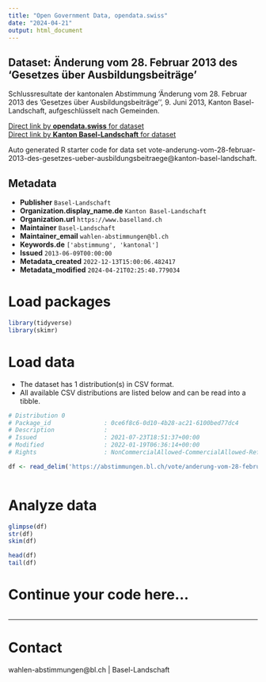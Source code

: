 ```yaml
---
title: "Open Government Data, opendata.swiss"
date: "2024-04-21"
output: html_document
---
```


## Dataset: Änderung vom 28. Februar 2013 des 'Gesetzes über Ausbildungsbeiträge'

Schlussresultate der kantonalen Abstimmung 'Änderung vom 28. Februar 2013 des 'Gesetzes über Ausbildungsbeiträge'', 9. Juni 2013, Kanton Basel-Landschaft, aufgeschlüsselt nach Gemeinden.

[Direct link by **opendata.swiss** for dataset](https://opendata.swiss/de/dataset/anderung-vom-28-februar-2013-des-gesetzes-uber-ausbildungsbeitrage)<br>
[Direct link by **Kanton Basel-Landschaft** for dataset](https://abstimmungen.bl.ch/vote/anderung-vom-28-februar-2013-des-gesetzes-ueber-ausbildungsbeitraege/data)

Auto generated R starter code for data set vote-anderung-vom-28-februar-2013-des-gesetzes-ueber-ausbildungsbeitraege@kanton-basel-landschaft.

## Metadata

- **Publisher** `Basel-Landschaft`
- **Organization.display_name.de** `Kanton Basel-Landschaft`
- **Organization.url** `https://www.baselland.ch`
- **Maintainer** `Basel-Landschaft`
- **Maintainer_email** `wahlen-abstimmungen@bl.ch`
- **Keywords.de** `['abstimmung', 'kantonal']`
- **Issued** `2013-06-09T00:00:00`
- **Metadata_created** `2022-12-13T15:00:06.482417`
- **Metadata_modified** `2024-04-21T02:25:40.779034`


# Load packages

```r

library(tidyverse)
library(skimr)

```

# Load data

-   The dataset has 1 distribution(s) in CSV format.
-   All available CSV distributions are listed below and can be read into a tibble.

```r

# Distribution 0
# Package_id               : 0ce6f8c6-0d10-4b28-ac21-6100bed77dc4
# Description              : 
# Issued                   : 2021-07-23T18:51:37+00:00
# Modified                 : 2022-01-19T06:36:14+00:00
# Rights                   : NonCommercialAllowed-CommercialAllowed-ReferenceRequired

df <- read_delim('https://abstimmungen.bl.ch/vote/anderung-vom-28-februar-2013-des-gesetzes-ueber-ausbildungsbeitraege/data-csv')



```

# Analyze data

```r

glimpse(df)
str(df)
skim(df)

head(df)
tail(df)

```

# Continue your code here...

```r

```

------------------------------------------------------------------------

# Contact

wahlen-abstimmungen@bl.ch | Basel-Landschaft
